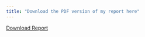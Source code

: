 ```yaml
---
title: "Download the PDF version of my report here"
---
```


<a href="project.pdf#" class="download" title="Download Report as PDF">Download Report</a>			
